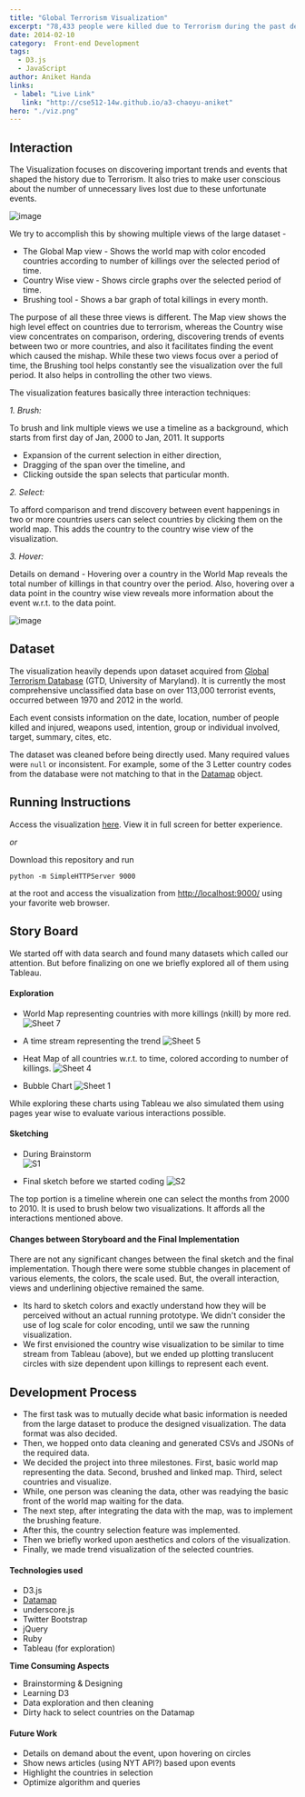 ```yaml
---
title: "Global Terrorism Visualization"
excerpt: "78,433 people were killed due to Terrorism during the past decade. 24,144 in Iraq alone!"
date: 2014-02-10
category:  Front-end Development
tags:
  - D3.js
  - JavaScript
author: Aniket Handa
links: 
 - label: "Live Link"
   link: "http://cse512-14w.github.io/a3-chaoyu-aniket"
hero: "./viz.png"
---
```

## Interaction

The Visualization focuses on discovering important trends and events that shaped the history due to Terrorism. It also tries to make user conscious about the number of unnecessary lives lost due to these unfortunate events. 

![image](./terror1.png)

We try to accomplish this by showing multiple views of the large dataset - 

* The Global Map view - Shows the world map with color encoded countries according to number of killings over the selected period of time. 
* Country Wise view - Shows circle graphs over the selected period of time. 
* Brushing tool - Shows a bar graph of total killings in every month.

The purpose of all these three views is different. The Map view shows the high level effect on countries due to terrorism, whereas the Country wise view concentrates on comparison, ordering, discovering trends of events between two or more countries, and also it facilitates finding the event which caused the mishap. While these two views focus over a period of time, the Brushing tool helps constantly see the visualization over the full period. It also helps in controlling the other two views.

The visualization features basically three interaction techniques:

_1. Brush:_ 

To brush and link multiple views we use a timeline as a background, which starts from first day of Jan, 2000 to Jan, 2011. It supports 

* Expansion of the current selection in either direction, 
* Dragging of the span over the timeline, and 
* Clicking outside the span selects that particular month.  

_2. Select:_

To afford comparison and trend discovery between event happenings in two or more countries users can select countries by clicking them on the world map. This adds the country to the country wise view of the visualization.


_3. Hover:_

Details on demand - Hovering over a country in the World Map reveals the total number of killings in that country over the period. Also, hovering over a data point in  the country wise view reveals more information about the event w.r.t. to the data point. 

![image](./terror2.png)

## Dataset
The visualization heavily depends upon dataset acquired from [Global Terrorism Database](http://www.start.umd.edu/gtd) (GTD, University of Maryland). It is currently the most comprehensive unclassified data base on over 113,000 terrorist events, occurred between 1970 and 2012 in the world.

Each event consists information on the date, location, number of people killed and injured, weapons used, intention, group or individual involved, target, summary, cites, etc.

The dataset was cleaned before being directly used. Many required values were `null` or inconsistent. For example, some of the 3 Letter country codes from the database were not matching to that in the [Datamap](http://datamaps.github.io/) object.


## Running Instructions

Access the visualization [here](http://cse512-14w.github.io/a3-chaoyu-aniket/). View it in full screen for better experience.

_or_ 

Download this repository and run 

`python -m SimpleHTTPServer 9000` 

at the root and access the visualization from <http://localhost:9000/> using your favorite web browser. 


## Story Board

We started off with data search and found many datasets which called our attention. But before finalizing on one we briefly explored all of them using Tableau.
#### Exploration 

* World Map representing countries with more killings (nkill) by more red.
![Sheet 7](https://raw.github.com/CSE512-14W/a3-chaoyu-aniket/master/images/tableau/Sheet%207.png)

* A time stream representing the trend
![Sheet 5](https://raw.github.com/CSE512-14W/a3-chaoyu-aniket/master/images/tableau/Sheet%205.png)

* Heat Map of all countries w.r.t. to time, colored according to number of killings.
![Sheet 4](https://raw.github.com/CSE512-14W/a3-chaoyu-aniket/master/images/tableau/Sheet%204.png)

* Bubble Chart
![Sheet 1](https://raw.github.com/CSE512-14W/a3-chaoyu-aniket/master/images/tableau/Sheet%201.png)

While exploring these charts using Tableau we also simulated them using pages year wise to evaluate various interactions possible.

#### Sketching

* During Brainstorm  
![S1](https://raw.github.com/CSE512-14W/a3-chaoyu-aniket/master/images/sketch/s1.jpg)

* Final sketch before we started coding
![S2](https://raw.github.com/CSE512-14W/a3-chaoyu-aniket/master/images/sketch/s2.jpg)

The top portion is a timeline wherein one can select the months from 2000 to 2010. It is used to brush below two visualizations. It affords all the interactions mentioned above.   

#### Changes between Storyboard and the Final Implementation

There are not any significant changes between the final sketch and the final implementation. Though there were some stubble changes in placement of various elements, the colors, the scale used. But, the overall interaction, views and underlining objective remained the same.

* Its hard to sketch colors and exactly understand how they will be perceived without an actual running prototype. We didn't consider the use of log scale for color encoding, until we saw the running visualization.
* We first envisioned the country wise visualization to be similar to time stream from Tableau (above), but we ended up plotting translucent circles with size dependent upon killings to represent each event.

## Development Process

* The first task was to mutually decide what basic information is needed from the large dataset to produce the designed visualization. The data format was also decided.
* Then, we hopped onto data cleaning and generated CSVs and JSONs of the required data.
* We decided the project into three milestones. First, basic world map representing the data. Second, brushed and linked map. Third, select countries and visualize.
* While, one person was cleaning the data, other was readying the basic front of the world map waiting for the data.
* The next step, after integrating the data with the map, was to implement the brushing feature.
* After this, the country selection feature was implemented.
* Then we briefly worked upon aesthetics and colors of the visualization.
* Finally, we made trend visualization of the selected countries. 

#### Technologies used
* D3.js
* [Datamap](http://datamaps.github.io/)
* underscore.js
* Twitter Bootstrap
* jQuery
* Ruby
* Tableau (for exploration)

**Time Consuming Aspects**

- Brainstorming & Designing
- Learning D3
- Data exploration and then cleaning
- Dirty hack to select countries on the Datamap

#### Future Work
- Details on demand about the event, upon hovering on circles
- Show news articles (using NYT API?) based upon events
- Highlight the countries in selection
- Optimize algorithm and queries